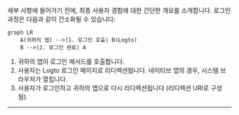 
세부 사항에 들어가기 전에, 최종 사용자 경험에 대한 간단한 개요를 소개합니다. 로그인 과정은 다음과 같이 간소화될 수 있습니다:

```mermaid
graph LR
    A(귀하의 앱) -->|1. 로그인 호출| B(Logto)
    B -->|2. 로그인 완료| A
```

1. 귀하의 앱이 로그인 메서드를 호출합니다.
2. 사용자는 Logto 로그인 페이지로 리디렉션됩니다. 네이티브 앱의 경우, 시스템 브라우저가 열립니다.
3. 사용자가 로그인하고 귀하의 앱으로 다시 리디렉션됩니다 (리디렉션 URI로 구성됨).

<RegardingRedirectBasedSignIn />

---

